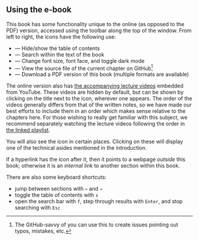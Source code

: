 ## Using the e-book {-}

<!-- TO-DO: print a warning if javascript is disabled in their browser, saying precisely what it is used for -->
This book has some functionality unique to the online (as opposed to the PDF) version, accessed using the toolbar along the top of the window.
From left to right, the icons have the following use:

- <i class="fa fa-align-justify"></i> — Hide/show the table of contents
- <i class="fa fa-search"></i> — Search within the text of the book
- <i class="fa fa-font"></i> — Change font size, font face, and toggle dark mode
- <i class="fa fa-code"></i> — View the source file of the current chapter on GitHub^[The GitHub-savvy of you can use this to create issues pointing out typos, mistakes, etc.]
- <i class="fa fa-download"></i> — Download a PDF version of this book (multiple formats are available)

The online version also has [the accompanying lecture videos](https://www.youtube.com/playlist?list=PLkespgaZN4gmu0nWNmfMflVRqw0VPkCGH) embedded from YouTube.
These videos are hidden by default, but can be shown by clicking on the title next to the <i class="fa fa-video-camera"></i> icon, wherever one appears.
The order of the videos generally differs from that of the written notes, so we have made our best efforts to include them in an order which makes sense relative to the chapters here.
For those wishing to really get familiar with this subject, we recommend separately watching the lecture videos following the order in [the linked playlist](https://www.youtube.com/playlist?list=PLkespgaZN4gmu0nWNmfMflVRqw0VPkCGH).

You will also see the <i class="fa fa-search-plus"></i> icon in certain places.
Clicking on these will display one of the technical asides mentioned in the introduction.

If a hyperlink has the <a class="external-link"></a> icon after it, then it points to a webpage *outside* this book; otherwise it is an *internal* link to another section within this book.

There are also some keyboard shortcuts:

- jump between sections with `←` and `→`
- toggle the table of contents with `s`
- open the search bar with `f`, step through results with `Enter`, and stop searching with `Esc`
